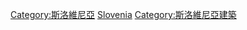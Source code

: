 {{Commons category|Buildings in Slovenia}}

[[Category:斯洛維尼亞|Category:斯洛維尼亞]]
[[Category:欧洲各国建筑物|Slovenia]]
[[Category:斯洛維尼亞建築|Category:斯洛維尼亞建築]]
